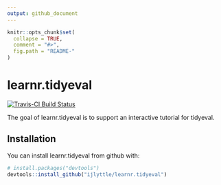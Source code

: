 ```yaml
---
output: github_document
---
```


<!-- README.md is generated from README.Rmd. Please edit that file -->

```r
knitr::opts_chunk$set(
  collapse = TRUE,
  comment = "#>",
  fig.path = "README-"
)
```

# learnr.tidyeval

[![Travis-CI Build Status](https://travis-ci.org/ijlyttle/learnr.tidyeval.svg?branch=master)](https://travis-ci.org/ijlyttle/learnr.tidyeval)

The goal of learnr.tidyeval is to support an interactive tutorial for tidyeval.

## Installation

You can install learnr.tidyeval from github with:

```r
# install.packages("devtools")
devtools::install_github("ijlyttle/learnr.tidyeval")
```

